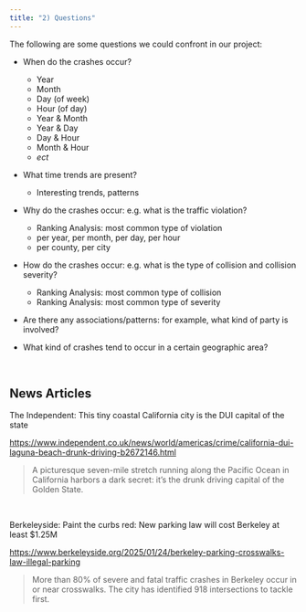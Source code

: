 ```yaml
---
title: "2) Questions"
---
```


The following are some questions we could confront in our project:

- When do the crashes occur?

    + Year
    + Month
    + Day (of week)
    + Hour (of day)
    + Year & Month
    + Year & Day
    + Day & Hour
    + Month & Hour
    + _ect_

- What time trends are present?

    + Interesting trends, patterns

- Why do the crashes occur: e.g. what is the traffic violation?

  + Ranking Analysis: most common type of violation
  + per year, per month, per day, per hour
  + per county, per city

- How do the crashes occur: e.g. what is the type of collision and collision severity?

  + Ranking Analysis: most common type of collision
  + Ranking Analysis: most common type of severity


- Are there any associations/patterns: for example, what kind of party is involved?

- What kind of crashes tend to occur in a certain geographic area?



\


## News Articles

The Independent: This tiny coastal California city is the DUI capital of the state

<https://www.independent.co.uk/news/world/americas/crime/california-dui-laguna-beach-drunk-driving-b2672146.html>

> A picturesque seven-mile stretch running along the Pacific Ocean in California 
> harbors a dark secret: it’s the drunk driving capital of the Golden State.

\

Berkeleyside: Paint the curbs red: New parking law will cost Berkeley at least $1.25M

<https://www.berkeleyside.org/2025/01/24/berkeley-parking-crosswalks-law-illegal-parking>

> More than 80% of severe and fatal traffic crashes in Berkeley occur in or near crosswalks. 
> The city has identified 918 intersections to tackle first.

